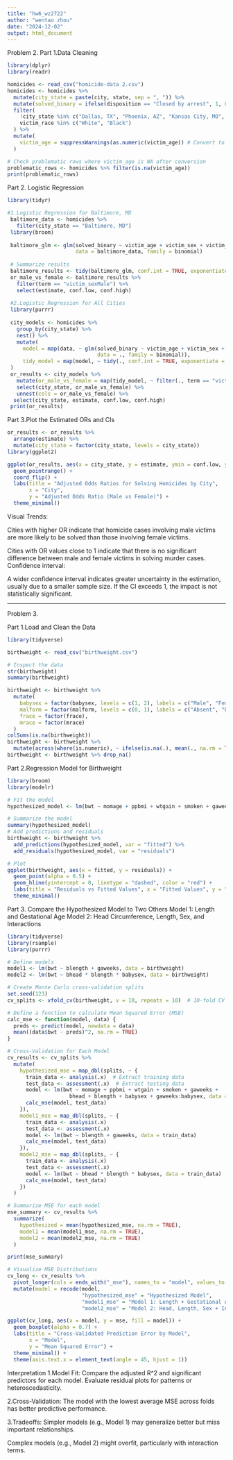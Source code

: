 ```yaml
---
title: "hw6_wz2722"
author: "wentao zhou"
date: "2024-12-02"
output: html_document
---
```


Problem 2.
Part 1.Data Cleaning 
```r
library(dplyr)
library(readr)

homicides <- read_csv("homicide-data 2.csv")
homicides <- homicides %>%
  mutate(city_state = paste(city, state, sep = ", ")) %>%
  mutate(solved_binary = ifelse(disposition == "Closed by arrest", 1, 0)) %>%
  filter(
    !city_state %in% c("Dallas, TX", "Phoenix, AZ", "Kansas City, MO", "Tulsa, AL"),
    victim_race %in% c("White", "Black")
  ) %>%
  mutate(
    victim_age = suppressWarnings(as.numeric(victim_age)) # Convert to numeric, suppress warnings
  )

# Check problematic rows where victim_age is NA after conversion
problematic_rows <- homicides %>% filter(is.na(victim_age))
print(problematic_rows)

```
Part 2. Logistic Regression 
```r
library(tidyr)

#1.Logistic Regression for Baltimore, MD
 baltimore_data <- homicides %>%
   filter(city_state == "Baltimore, MD")
 library(broom)
 
 baltimore_glm <- glm(solved_binary ~ victim_age + victim_sex + victim_race,
                      data = baltimore_data, family = binomial)
 
 # Summarize results
 baltimore_results <- tidy(baltimore_glm, conf.int = TRUE, exponentiate = TRUE)
 or_male_vs_female <- baltimore_results %>%
   filter(term == "victim_sexMale") %>%
   select(estimate, conf.low, conf.high)
 
 #2.Logistic Regression for All Cities
 library(purrr)
 
 city_models <- homicides %>%
   group_by(city_state) %>%
   nest() %>%
   mutate(
     model = map(data, ~ glm(solved_binary ~ victim_age + victim_sex + victim_race,
                             data = ., family = binomial)),
     tidy_model = map(model, ~ tidy(., conf.int = TRUE, exponentiate = TRUE))
 )
 or_results <- city_models %>%
   mutate(or_male_vs_female = map(tidy_model, ~ filter(., term == "victim_sexMale"))) %>%
   select(city_state, or_male_vs_female) %>%
   unnest(cols = or_male_vs_female) %>%
  select(city_state, estimate, conf.low, conf.high)
 print(or_results)
```


Part 3.Plot the Estimated ORs and CIs
```r
or_results <- or_results %>%
  arrange(estimate) %>%
  mutate(city_state = factor(city_state, levels = city_state))
library(ggplot2)

ggplot(or_results, aes(x = city_state, y = estimate, ymin = conf.low, ymax = conf.high)) +
  geom_pointrange() +
  coord_flip() +
  labs(title = "Adjusted Odds Ratios for Solving Homicides by City",
       x = "City",
       y = "Adjusted Odds Ratio (Male vs Female)") +
  theme_minimal()

```
Visual Trends:

Cities with higher OR indicate that homicide cases involving male victims are more likely to be solved than those involving female victims.

Cities with OR values close to 1 indicate that there is no significant difference between male and female victims in solving murder cases.
Confidence interval:

A wider confidence interval indicates greater uncertainty in the estimation, usually due to a smaller sample size.
If the CI exceeds 1, the impact is not statistically significant.

------
Problem 3.

Part 1.Load and Clean the Data
```r
library(tidyverse)

birthweight <- read_csv("birthweight.csv")

# Inspect the data
str(birthweight)
summary(birthweight)

birthweight <- birthweight %>%
  mutate(
    babysex = factor(babysex, levels = c(1, 2), labels = c("Male", "Female")),
    malform = factor(malform, levels = c(0, 1), labels = c("Absent", "Present")),
    frace = factor(frace),
    mrace = factor(mrace)
  )
colSums(is.na(birthweight))
birthweight <- birthweight %>%
  mutate(across(where(is.numeric), ~ ifelse(is.na(.), mean(., na.rm = TRUE), .)))
birthweight <- birthweight %>% drop_na()


```

Part 2.Regression Model for Birthweight
```r
library(broom)
library(modelr)

# Fit the model
hypothesized_model <- lm(bwt ~ momage + ppbmi + wtgain + smoken + gaweeks + bhead + blength + babysex + gaweeks:babysex, data = birthweight)

# Summarize the model
summary(hypothesized_model)
# Add predictions and residuals
birthweight <- birthweight %>%
  add_predictions(hypothesized_model, var = "fitted") %>%
  add_residuals(hypothesized_model, var = "residuals")

# Plot
ggplot(birthweight, aes(x = fitted, y = residuals)) +
  geom_point(alpha = 0.5) +
  geom_hline(yintercept = 0, linetype = "dashed", color = "red") +
  labs(title = "Residuals vs Fitted Values", x = "Fitted Values", y = "Residuals") +
  theme_minimal()

```

Part 3. Compare the Hypothesized Model to Two Others
Model 1: Length and Gestational Age
Model 2: Head Circumference, Length, Sex, and Interactions
```r
library(tidyverse)
library(rsample)
library(purrr)

# Define models 
model1 <- lm(bwt ~ blength + gaweeks, data = birthweight)
model2 <- lm(bwt ~ bhead * blength * babysex, data = birthweight)

# Create Monte Carlo cross-validation splits
set.seed(123)
cv_splits <- vfold_cv(birthweight, v = 10, repeats = 10)  # 10-fold CV with 10 repeats

# Define a function to calculate Mean Squared Error (MSE)
calc_mse <- function(model, data) {
  preds <- predict(model, newdata = data)
  mean((data$bwt - preds)^2, na.rm = TRUE)
}

# Cross-Validation for Each Model
cv_results <- cv_splits %>%
  mutate(
    hypothesized_mse = map_dbl(splits, ~ {
      train_data <- analysis(.x)  # Extract training data
      test_data <- assessment(.x)  # Extract testing data
      model <- lm(bwt ~ momage + ppbmi + wtgain + smoken + gaweeks + 
                    bhead + blength + babysex + gaweeks:babysex, data = train_data)
      calc_mse(model, test_data)
    }),
    model1_mse = map_dbl(splits, ~ {
      train_data <- analysis(.x)
      test_data <- assessment(.x)
      model <- lm(bwt ~ blength + gaweeks, data = train_data)
      calc_mse(model, test_data)
    }),
    model2_mse = map_dbl(splits, ~ {
      train_data <- analysis(.x)
      test_data <- assessment(.x)
      model <- lm(bwt ~ bhead * blength * babysex, data = train_data)
      calc_mse(model, test_data)
    })
  )

# Summarize MSE for each model
mse_summary <- cv_results %>%
  summarize(
    hypothesized = mean(hypothesized_mse, na.rm = TRUE),
    model1 = mean(model1_mse, na.rm = TRUE),
    model2 = mean(model2_mse, na.rm = TRUE)
  )

print(mse_summary)

# Visualize MSE Distributions
cv_long <- cv_results %>%
  pivot_longer(cols = ends_with("_mse"), names_to = "model", values_to = "mse") %>%
  mutate(model = recode(model,
                        "hypothesized_mse" = "Hypothesized Model",
                        "model1_mse" = "Model 1: Length + Gestational Age",
                        "model2_mse" = "Model 2: Head, Length, Sex + Interactions"))

ggplot(cv_long, aes(x = model, y = mse, fill = model)) +
  geom_boxplot(alpha = 0.7) +
  labs(title = "Cross-Validated Prediction Error by Model",
       x = "Model",
       y = "Mean Squared Error") +
  theme_minimal() +
  theme(axis.text.x = element_text(angle = 45, hjust = 1))

```

Interpretation
1.Model Fit:
Compare the adjusted R^2 and significant predictors for each model.
Evaluate residual plots for patterns or heteroscedasticity.

2.Cross-Validation:
The model with the lowest average MSE across folds has better predictive performance.

3.Tradeoffs:
Simpler models (e.g., Model 1) may generalize better but miss important relationships.

Complex models (e.g., Model 2) might overfit, particularly with interaction terms.



